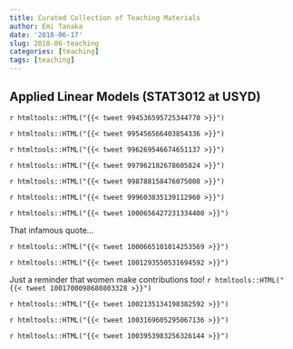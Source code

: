 ```yaml
---
title: Curated Collection of Teaching Materials
author: Emi Tanaka
date: '2018-06-17'
slug: 2018-06-teaching
categories: [teaching]
tags: [teaching]
---
```


## Applied Linear Models (STAT3012 at USYD)

`r htmltools::HTML("{{< tweet 994536595725344770 >}}")`

`r htmltools::HTML("{{< tweet 995456566403854336 >}}")`

`r htmltools::HTML("{{< tweet 996269546674651137 >}}")`

`r htmltools::HTML("{{< tweet 997962182678605824 >}}")`

`r htmltools::HTML("{{< tweet 998788158476075008 >}}")`

`r htmltools::HTML("{{< tweet 999603835139112960 >}}")`

`r htmltools::HTML("{{< tweet 1000656427231334400 >}}")`

That infamous quote...

`r htmltools::HTML("{{< tweet 1000665101014253569 >}}")`

`r htmltools::HTML("{{< tweet 1001293550531694592 >}}")`


Just a reminder that women make contributions too!
`r htmltools::HTML("{{< tweet 1001700098680803328 >}}")`

`r htmltools::HTML("{{< tweet 1002135134198382592 >}}")`

`r htmltools::HTML("{{< tweet 1003169605295067136 >}}")`


`r htmltools::HTML("{{< tweet 1003953983256326144 >}}")`

